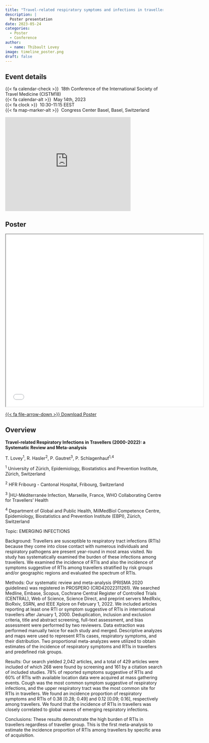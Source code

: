 ```yaml
---
title: "Travel-related respiratory symptoms and infections in travellers 2000-2022: a systematic review and meta- analysis"
description: |
  Poster presentation
date: 2023-05-24
categories:
  - Poster
  - Conference
author: 
  - name: Thibault Lovey
image: timeline_poster.png
draft: false
---
```

## Event details

{{< fa calendar-check >}}  18th Conference of the International Society of Travel Medicine (CISTM18)<br> {{< fa calendar-alt >}}  May 14th, 2023<br> {{< fa clock >}}  10:30-11:15 EEST<br> {{< fa map-marker-alt >}}  Congress Center Basel, Basel, Switzerland

<iframe src="https://www.google.com/maps/embed?pb=!1m18!1m12!1m3!1d2692.272792129484!2d7.5966725122484124!3d47.56248057106565!2m3!1f0!2f0!3f0!3m2!1i1024!2i768!4f13.1!3m3!1m2!1s0x4791b9b9f44ce80f%3A0x549e8c49a2c2cdc1!2sCongress%20Center%20Basel!5e0!3m2!1sen!2snl!4v1691061969410!5m2!1sen!2snl" width="400" height="300" style="border:0;" allowfullscreen="" loading="lazy" referrerpolicy="no-referrer-when-downgrade"></iframe>


## Poster

<iframe class="slide-deck ar16x9" src="RTI_SR.pdf" title="Travel-related respiratory symptoms and infections in travellers (2000-2022)" width="125%" height="550"></iframe>

<p class="text-center">
  <a class="btn btn-primary btn-lg cv-download" href="RTI_SR.pdf" target="_blank">
    {{< fa file-arrow-down >}} Download Poster
  </a>
</p>

## Overview

**Travel-related Respiratory Infections in Travellers (2000-2022): a Systematic Review and Meta-analysis**

T. Lovey<sup>1</sup>, R. Hasler<sup>2</sup>, P. Gautret<sup>3</sup>, P. Schlagenhauf<sup>1,4</sup>

<sup>1</sup> University of Zürich, Epidemiology, Biostatistics and Prevention Institute, Zürich, Switzerland

<sup>2</sup> HFR Fribourg - Cantonal Hospital, Fribourg, Switzerland

<sup>3</sup> |HU-Méditerranée Infection, Marseille, France, WHO Collaborating Centre for Travellers' Health

<sup>4</sup> Department of Global and Public Health, MilMedBiol Competence Centre, Epidemiology, Biostatistics and Prevention Institute (EBPI), Zürich, Switzerland

Topic: EMERGING INFECTIONS

Background: Travellers are susceptible to respiratory tract infections (RTIs) because they come into close contact with numerous individuals and respiratory pathogens are present year-round in most areas visited. No study has systematically examined the burden of these infections among travellers. We examined the incidence of RTIs and also the incidence of symptoms suggestive of RTIs among travellers stratified by risk groups and/or geographic regions and evaluated the spectrum of RTIs.

Methods: Our systematic review and meta-analysis (PRISMA 2020 guidelines) was registered in PROSPERO (CRD42022311261). We searched Medline, Embase, Scopus, Cochrane Central Register of Controlled Trials (CENTRAL), Web of Science, Science Direct, and preprint servers MedRxiv, BioRxiv, SSRN, and IEEE Xplore on February 1, 2022. We included articles reporting at least one RTI or symptom suggestive of RTIs in international travellers after January 1, 2000. Deduplication, inclusion and exclusion criteria, title and abstract screening, full-text assessment, and bias assessment were performed by two reviewers. Data extraction was performed manually twice for each study and merged. Descriptive analyzes and maps were used to represent RTIs cases, respiratory symptoms, and their distribution. Two proportional meta-analyzes were utilized to obtain estimates of the incidence of respiratory symptoms and RTIs in travellers and predefined risk groups.

Results: Our search yielded 2,042 articles, and a total of 429 articles were included of which 268 were found by screening and 161 by a citation search of included studies. 78% of reported symptoms suggestive of RTIs and 60% of RTIs with available location data were acquired at mass gathering events. Cough was the most common symptom suggestive of respiratory infections, and the upper respiratory tract was the most common site for RTIs in travellers. We found an incidence proportion of respiratory symptoms and RTIs of 0.38 \[0.28; 0.49\] and 0.12 \[0.09; 0.16\], respectively among travellers. We found that the incidence of RTIs in travellers was closely correlated to global waves of emerging respiratory infections.

Conclusions: These results demonstrate the high burden of RTIs in travellers regardless of traveller group. This is the first meta-analysis to estimate the incidence proportion of RTIs among travellers by specific area of acquisition.


